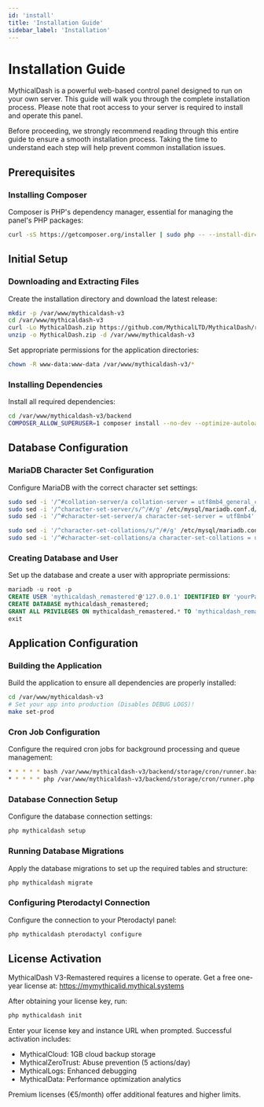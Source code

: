 ```yaml
---
id: 'install'
title: 'Installation Guide'
sidebar_label: 'Installation'
---
```


# Installation Guide

MythicalDash is a powerful web-based control panel designed to run on your own server. This guide will walk you through the complete installation process. Please note that root access to your server is required to install and operate this panel.

Before proceeding, we strongly recommend reading through this entire guide to ensure a smooth installation process. Taking the time to understand each step will help prevent common installation issues.

## Prerequisites

### Installing Composer
Composer is PHP's dependency manager, essential for managing the panel's PHP packages:
```bash
curl -sS https://getcomposer.org/installer | sudo php -- --install-dir=/usr/local/bin --filename=composer
```

## Initial Setup

### Downloading and Extracting Files
Create the installation directory and download the latest release:
```bash
mkdir -p /var/www/mythicaldash-v3
cd /var/www/mythicaldash-v3
curl -Lo MythicalDash.zip https://github.com/MythicalLTD/MythicalDash/releases/latest/download/MythicalDash.zip
unzip -o MythicalDash.zip -d /var/www/mythicaldash-v3
```

Set appropriate permissions for the application directories:
```bash
chown -R www-data:www-data /var/www/mythicaldash-v3/*
```

### Installing Dependencies
Install all required dependencies:
```bash
cd /var/www/mythicaldash-v3/backend 
COMPOSER_ALLOW_SUPERUSER=1 composer install --no-dev --optimize-autoloader
```

## Database Configuration

### MariaDB Character Set Configuration
Configure MariaDB with the correct character set settings:
```bash
sudo sed -i '/^#collation-server/a collation-server = utf8mb4_general_ci' /etc/mysql/mariadb.conf.d/50-server.cnf
sudo sed -i '/^character-set-server/s/^/#/g' /etc/mysql/mariadb.conf.d/50-server.cnf
sudo sed -i '/^#character-set-server/a character-set-server = utf8mb4' /etc/mysql/mariadb.conf.d/50-server.cnf

sudo sed -i '/^character-set-collations/s/^/#/g' /etc/mysql/mariadb.conf.d/50-server.cnf
sudo sed -i '/^#character-set-collations/a character-set-collations = utf8mb4' /etc/mysql/mariadb.conf.d/50-server.cnf
```

### Creating Database and User
Set up the database and create a user with appropriate permissions:
```sql
mariadb -u root -p
CREATE USER 'mythicaldash_remastered'@'127.0.0.1' IDENTIFIED BY 'yourPassword';
CREATE DATABASE mythicaldash_remastered;
GRANT ALL PRIVILEGES ON mythicaldash_remastered.* TO 'mythicaldash_remastered'@'127.0.0.1' WITH GRANT OPTION;
exit
```

## Application Configuration

### Building the Application
Build the application to ensure all dependencies are properly installed:
```bash
cd /var/www/mythicaldash-v3
# Set your app into production (Disables DEBUG LOGS)!
make set-prod
```

### Cron Job Configuration
Configure the required cron jobs for background processing and queue management:
```bash
* * * * * bash /var/www/mythicaldash-v3/backend/storage/cron/runner.bash >> /dev/null 2>&1
* * * * * php /var/www/mythicaldash-v3/backend/storage/cron/runner.php >> /dev/null 2>&1
```

### Database Connection Setup
Configure the database connection settings:
```php
php mythicaldash setup
```

### Running Database Migrations
Apply the database migrations to set up the required tables and structure:
```php
php mythicaldash migrate
```

### Configuring Pterodactyl Connection
Configure the connection to your Pterodactyl panel:
```php
php mythicaldash pterodactyl configure
```

## License Activation

MythicalDash V3-Remastered requires a license to operate. Get a free one-year license at:
https://mymythicalid.mythical.systems

After obtaining your license key, run:
```php
php mythicaldash init
```

Enter your license key and instance URL when prompted. Successful activation includes:

- MythicalCloud: 1GB cloud backup storage
- MythicalZeroTrust: Abuse prevention (5 actions/day)
- MythicalLogs: Enhanced debugging
- MythicalData: Performance optimization analytics

Premium licenses (€5/month) offer additional features and higher limits.
